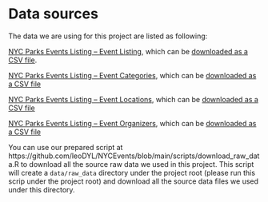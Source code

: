 # Data sources

The data we are using for this project are listed as following:

[NYC Parks Events Listing – Event Listing](https://data.cityofnewyork.us/City-Government/NYC-Parks-Events-Listing-Event-Listing/fudw-fgrp), which can be [downloaded as a CSV file](https://data.cityofnewyork.us/api/views/fudw-fgrp/rows.csv?accessType=DOWNLOAD).

[NYC Parks Events Listing – Event Categories](https://data.cityofnewyork.us/City-Government/NYC-Parks-Events-Listing-Event-Categories/xtsw-fqvh), which can be [downloaded as a CSV file](https://data.cityofnewyork.us/api/views/xtsw-fqvh/rows.csv?accessType=DOWNLOAD)

[NYC Parks Events Listing – Event Locations](https://data.cityofnewyork.us/City-Government/NYC-Parks-Events-Listing-Event-Locations/cpcm-i88g), which can be [downloaded as a CSV file](https://data.cityofnewyork.us/api/views/cpcm-i88g/rows.csv?accessType=DOWNLOAD)

[NYC Parks Events Listing – Event Organizers](https://data.cityofnewyork.us/City-Government/NYC-Parks-Events-Listing-Event-Organizers/jk6k-yab4), which can be [downloaded as a CSV file](https://data.cityofnewyork.us/api/views/jk6k-yab4/rows.csv?accessType=DOWNLOAD)

You can use our prepared script at https://github.com/leoDYL/NYCEvents/blob/main/scripts/download_raw_data.R to download all the source raw data we used in this project. 
This script will create a `data/raw_data` directory under the project root (please run this scrip under the project root) and download all the source data files we used under this directory.
